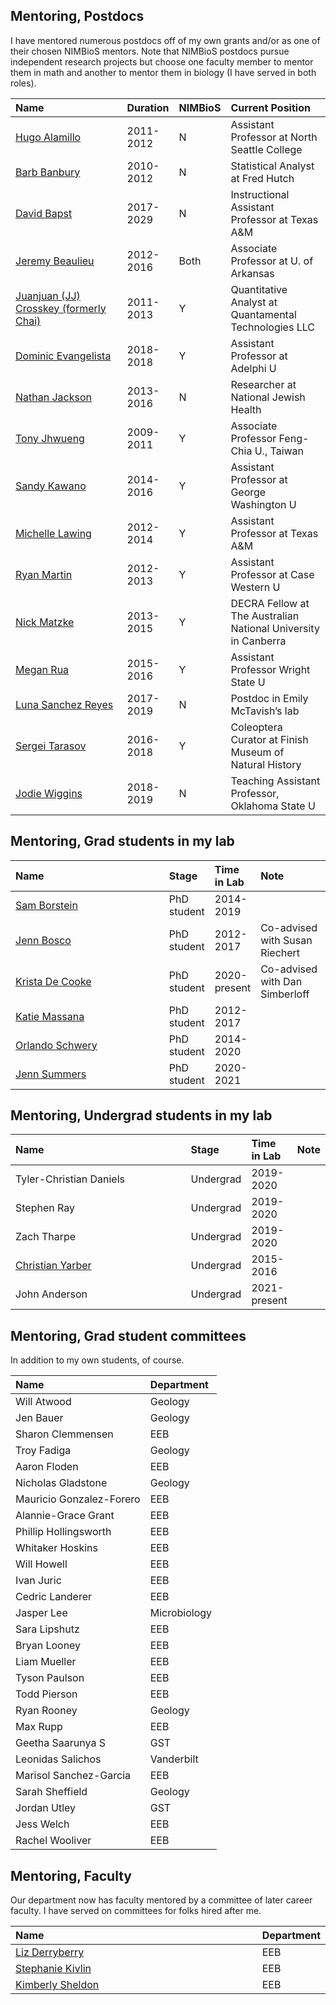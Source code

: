 

## Mentoring, Postdocs

I have mentored numerous postdocs off of my own grants and/or as one of their chosen NIMBioS mentors. Note that NIMBioS postdocs pursue independent research projects but choose one faculty member to mentor them in math and another to mentor them in biology (I have served in both roles).


|Name                                                                             |Duration     |NIMBioS |Current Position                                                |
|:--------------------------------------------------------------------------------|:------------|:-------|:---------------------------------------------------------------|
|[Hugo Alamillo](https://people.northseattle.edu/users/halamillo)                 |2011-2012    |N       |Assistant Professor at North Seattle College                    |
|[Barb Banbury](https://www.linkedin.com/in/bbanbury)                             |2010-2012    |N       |Statistical Analyst at Fred Hutch                               |
|[David Bapst](https://geogeo.tamu.edu/people/profiles/faculty/bapstdavidwilliam.html)  |2017-2029    |N       |Instructional Assistant Professor at Texas A&M             |
|[Jeremy Beaulieu](http://www.jeremybeaulieu.org/)                                |2012-2016    |Both    |Associate Professor at U. of Arkansas                           |
|[Juanjuan (JJ) Crosskey (formerly Chai)](https://www.linkedin.com/in/jjcrosskey) |2011-2013    |Y       |Quantitative Analyst at Quantamental Technologies LLC           |
|[Dominic Evangelista](https://www.roachbrain.com)                                |2018-2018    |Y       |Assistant Professor at Adelphi U                                 |
|[Nathan Jackson](http://nathandjackson.com/)                                     |2013-2016    |N       |Researcher at National Jewish Health                            |
|[Tony Jhwueng](http://www.tonyjhwueng.info/)                                     |2009-2011    |Y       |Associate Professor Feng-Chia U., Taiwan                        |
|[Sandy Kawano](http://sandykawano.weebly.com/)                                   |2014-2016    |Y       |Assistant Professor at George Washington U |
|[Michelle Lawing](http://people.tamu.edu/~alawing/)                              |2012-2014    |Y       |Assistant Professor at Texas A&M                                   |
|[Ryan Martin](http://www.martinevolutionaryecologylab.com)                       |2012-2013    |Y       |Assistant Professor at Case Western U                              |
|[Nick Matzke](http://nickmatzke.weebly.com)                                      |2013-2015    |Y       |DECRA Fellow at The Australian National University in Canberra  |
|[Megan Rua](https://meganrua.wordpress.com)                                      |2015-2016    |Y       |Assistant Professor Wright State U                              |
|[Luna Sanchez Reyes](https://www.lunasare.com/)                                  |2017-2019    |N       |Postdoc in Emily McTavish's lab           |
|[Sergei Tarasov](https://www.tarasovlab.com/)                |2016-2018    |Y       |Coleoptera Curator at Finish Museum of Natural History    |
|[Jodie Wiggins](https://jwiggi18.github.io/)                                     |2018-2019    |N       |Teaching Assistant Professor, Oklahoma State U                  |


## Mentoring, Grad students in my lab

 


|Name                                                                      |Stage       |Time in Lab  |Note                           |
|:-------------------------------------------------------------------------|:-----------|:------------|:------------------------------|
|[Sam Borstein](https://fish4thought.wordpress.com/)                       |PhD student |2014-2019    |                               |
|[Jenn Bosco](https://sites.google.com/site/jenniferboscoinfo/home)        |PhD student |2012-2017    |Co-advised with Susan Riechert |
|[Krista De Cooke](https://www.linkedin.com/in/krista-de-cooke-163a87116/) |PhD student |2020-present |Co-advised with Dan Simberloff |
|[Katie Massana](https://sites.google.com/site/kathrynamassana/home)       |PhD student |2012-2017    |                               |
|[Orlando Schwery](https://sites.google.com/site/orlandoschwery/home)      |PhD student |2014-2020    |                               |
|[Jenn Summers](https://cubalibrejenn.wixsite.com/jennsummers)             |PhD student |2020-2021 |                               |


## Mentoring, Undergrad students in my lab

 


|Name                                                                      |Stage     |Time in Lab |Note |
|:-------------------------------------------------------------------------|:---------|:-----------|:----|
|Tyler-Christian Daniels                                                   |Undergrad |2019-2020   |     |
|Stephen Ray                                                               |Undergrad |2019-2020   |     |
|Zach Tharpe                                                               |Undergrad |2019-2020   |     |
|[Christian Yarber](https://www.researchgate.net/profile/Christian_Yarber) |Undergrad |2015-2016   |     |
|John Anderson															   |Undergrad |2021-present   |     |


## Mentoring, Grad student committees

In addition to my own students, of course.


|Name                     |Department   |
|:------------------------|:------------|
|Will Atwood              |Geology      |
|Jen Bauer                |Geology      |
|Sharon Clemmensen        |EEB          |
|Troy Fadiga              |Geology      |
|Aaron Floden             |EEB          |
|Nicholas Gladstone       |Geology      |
|Mauricio Gonzalez-Forero |EEB          |
|Alannie-Grace Grant      |EEB          |
|Phillip Hollingsworth    |EEB          |
|Whitaker Hoskins         |EEB          |
|Will Howell              |EEB          |
|Ivan Juric               |EEB          |
|Cedric Landerer          |EEB          |
|Jasper Lee               |Microbiology |
|Sara Lipshutz            |EEB          |
|Bryan Looney             |EEB          |
|Liam Mueller             |EEB          |
|Tyson Paulson            |EEB          |
|Todd Pierson             |EEB          |
|Ryan Rooney              |Geology      |
|Max Rupp                 |EEB          |
|Geetha Saarunya S        |GST          |
|Leonidas Salichos        |Vanderbilt   |
|Marisol Sanchez-Garcia   |EEB          |
|Sarah Sheffield          |Geology      |
|Jordan Utley             |GST          |
|Jess Welch               |EEB          |
|Rachel Wooliver          |EEB          |


## Mentoring, Faculty

Our department now has faculty mentored by a committee of later career faculty. I have served on committees for folks hired after me.


|Name                                                          |Department |
|:-------------------------------------------------------------|:----------|
|[Liz Derryberry](https://derryberrylab.wordpress.com/people/) |EEB        |
|[Stephanie Kivlin](https://skivlin.wordpress.com/)            |EEB        |
|[Kimberly Sheldon](http://www.biogeographyresearch.org/)      |EEB        |

